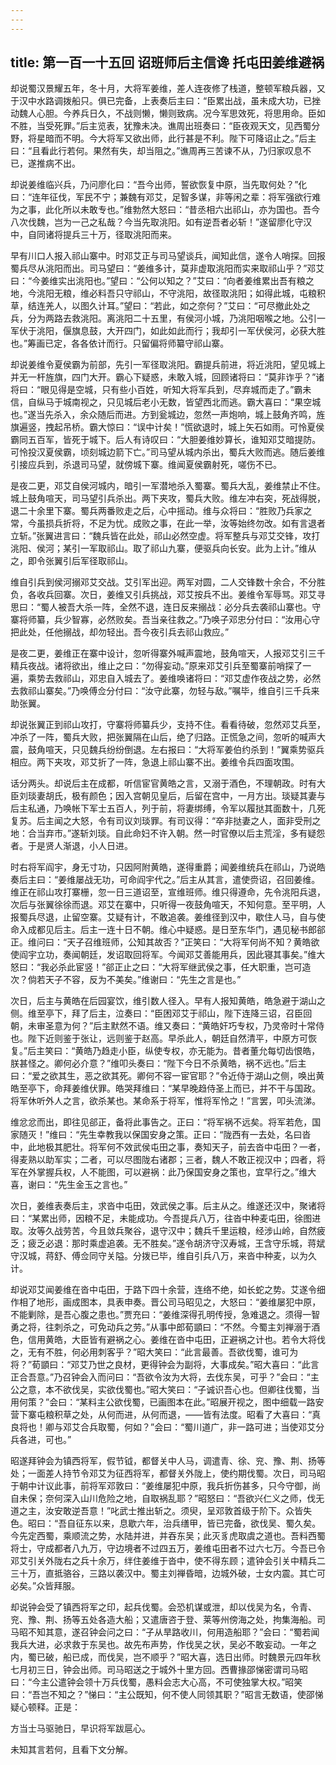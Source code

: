 ```yaml
---
---
---
```

title: 第一百一十五回 诏班师后主信谗 托屯田姜维避祸
---

却说蜀汉景耀五年，冬十月，大将军姜维，差人连夜修了栈道，整顿军粮兵器，又于汉中水路调拨船只。俱已完备，上表奏后主曰：“臣累出战，虽未成大功，已挫动魏人心胆。今养兵日久，不战则懒，懒则致病。况今军思效死，将思用命。臣如不胜，当受死罪。”后主览表，犹豫未决。谯周出班奏曰：“臣夜观天文，见西蜀分野，将星暗而不明。今大将军又欲出师，此行甚是不利。陛下可降诏止之。”后主曰：“且看此行若何。果然有失，却当阻之。”谯周再三苦谏不从，乃归家叹息不已，遂推病不出。

却说姜维临兴兵，乃问廖化曰：“吾今出师，誓欲恢复中原，当先取何处？”化曰：“连年征伐，军民不宁；兼魏有邓艾，足智多谋，非等闲之辈：将军强欲行难为之事，此化所以未敢专也。”维勃然大怒曰：“昔丞相六出祁山，亦为国也。吾今八次伐魏，岂为一己之私哉？今当先取洮阳。如有逆吾者必斩！”遂留廖化守汉中，自同诸将提兵三十万，径取洮阳而来。

早有川口人报入祁山寨中。时邓艾正与司马望谈兵，闻知此信，遂令人哨探。回报蜀兵尽从洮阳而出。司马望曰：“姜维多计，莫非虚取洮阳而实来取祁山乎？”邓艾曰：“今姜维实出洮阳也。”望曰：“公何以知之？”艾曰：“向者姜维累出吾有粮之地，今洮阳无粮，维必料吾只守祁山，不守洮阳，故径取洮阳；如得此城，屯粮积草，结连羌人，以图久计耳。”望曰：“若此，如之奈何？”艾曰：“可尽撤此处之兵，分为两路去救洮阳。离洮阳二十五里，有侯河小城，乃洮阳咽喉之地。公引一军伏于洮阳，偃旗息鼓，大开四门，如此如此而行；我却引一军伏侯河，必获大胜也。”筹画已定，各各依计而行。只留偏将师纂守祁山寨。

却说姜维令夏侯霸为前部，先引一军径取洮阳。霸提兵前进，将近洮阳，望见城上并无一杆旌旗，四门大开。霸心下疑惑，未敢入城，回顾诸将曰：“莫非诈乎？”诸将曰：“眼见得是空城，只有些小百姓，听知大将军兵到，尽弃城而走了。”霸未信，自纵马于城南视之，只见城后老小无数，皆望西北而逃。霸大喜曰：“果空城也。”遂当先杀入，余众随后而进。方到瓮城边，忽然一声炮响，城上鼓角齐鸣，旌旗遍竖，拽起吊桥。霸大惊曰：“误中计矣！”慌欲退时，城上矢石如雨。可怜夏侯霸同五百军，皆死于城下。后人有诗叹曰：“大胆姜维妙算长，谁知邓艾暗提防。可怜投汉夏侯霸，顷刻城边箭下亡。”司马望从城内杀出，蜀兵大败而逃。随后姜维引接应兵到，杀退司马望，就傍城下寨。维闻夏侯霸射死，嗟伤不已。

是夜二更，邓艾自侯河城内，暗引一军潜地杀入蜀寨。蜀兵大乱，姜维禁止不住。城上鼓角喧天，司马望引兵杀出。两下夹攻，蜀兵大败。维左冲右突，死战得脱，退二十余里下寨。蜀兵两番败走之后，心中摇动。维与众将曰：“胜败乃兵家之常，今虽损兵折将，不足为忧。成败之事，在此一举，汝等始终勿改。如有言退者立斩。”张翼进言曰：“魏兵皆在此处，祁山必然空虚。将军整兵与邓艾交锋，攻打洮阳、侯河；某引一军取祁山。取了祁山九寨，便驱兵向长安。此为上计。”维从之，即令张翼引后军径取祁山。

维自引兵到侯河搦邓艾交战。艾引军出迎。两军对圆，二人交锋数十余合，不分胜负，各收兵回寨。次日，姜维又引兵挑战，邓艾按兵不出。姜维令军辱骂。邓艾寻思曰：“蜀人被吾大杀一阵，全然不退，连日反来搦战：必分兵去袭祁山寨也。守寨将师纂，兵少智寡，必然败矣。吾当亲往救之。”乃唤子邓忠分付曰：“汝用心守把此处，任他搦战，却勿轻出。吾今夜引兵去祁山救应。”

是夜二更，姜维正在寨中设计，忽听得寨外喊声震地，鼓角喧天，人报邓艾引三千精兵夜战。诸将欲出，维止之曰：“勿得妄动。”原来邓艾引兵至蜀寨前哨探了一遍，乘势去救祁山，邓忠自入城去了。姜维唤诸将曰：“邓艾虚作夜战之势，必然去救祁山寨矣。”乃唤傅佥分付曰：“汝守此寨，勿轻与敌。”嘱毕，维自引三千兵来助张翼。

却说张翼正到祁山攻打，守寨将师纂兵少，支持不住。看看待破，忽然邓艾兵至，冲杀了一阵，蜀兵大败，把张翼隔在山后，绝了归路。正慌急之间，忽听的喊声大震，鼓角喧天，只见魏兵纷纷倒退。左右报曰：“大将军姜伯约杀到！”翼乘势驱兵相应。两下夹攻，邓艾折了一阵，急退上祁山寨不出。姜维令兵四面攻围。

话分两头。却说后主在成都，听信宦官黄皓之言，又溺于酒色，不理朝政。时有大臣刘琰妻胡氏，极有颜色；因入宫朝见皇后，后留在宫中，一月方出。琰疑其妻与后主私通，乃唤帐下军士五百人，列于前，将妻绑缚，令军以履挞其面数十，几死复苏。后主闻之大怒，令有司议刘琰罪。有司议得：“卒非挞妻之人，面非受刑之地：合当弃市。”遂斩刘琰。自此命妇不许入朝。然一时官僚以后主荒淫，多有疑怨者。于是贤人渐退，小人日进。

时右将军阎宇，身无寸功，只因阿附黄皓，遂得重爵；闻姜维统兵在祁山，乃说皓奏后主曰：“姜维屡战无功，可命阎宇代之。”后主从其言，遣使赍诏，召回姜维。维正在祁山攻打寨栅，忽一日三道诏至，宣维班师。维只得遵命，先令洮阳兵退，次后与张翼徐徐而退。邓艾在寨中，只听得一夜鼓角喧天，不知何意。至平明，人报蜀兵尽退，止留空寨。艾疑有计，不敢追袭。姜维径到汉中，歇住人马，自与使命入成都见后主。后主一连十日不朝。维心中疑惑。是日至东华门，遇见秘书郎郤正。维问曰：“天子召维班师，公知其故否？”正笑曰：“大将军何尚不知？黄皓欲使阎宇立功，奏闻朝廷，发诏取回将军。今闻邓艾善能用兵，因此寝其事矣。”维大怒曰：“我必杀此宦竖！”郤正止之曰：“大将军继武侯之事，任大职重，岂可造次？倘若天子不容，反为不美矣。”维谢曰：“先生之言是也。”

次日，后主与黄皓在后园宴饮，维引数人径入。早有人报知黄皓，皓急避于湖山之侧。维至亭下，拜了后主，泣奏曰：“臣困邓艾于祁山，陛下连降三诏，召臣回朝，未审圣意为何？”后主默然不语。维又奏曰：“黄皓奸巧专权，乃灵帝时十常侍也。陛下近则鉴于张让，远则鉴于赵高。早杀此人，朝廷自然清平，中原方可恢复。”后主笑曰：“黄皓乃趋走小臣，纵使专权，亦无能为。昔者董允每切齿恨皓，朕甚怪之。卿何必介意？”维叩头奏曰：“陛下今日不杀黄皓，祸不远也。”后主曰：“爱之欲其生，恶之欲其死。卿何不容一宦官耶？”令近侍于湖山之侧，唤出黄皓至亭下，命拜姜维伏罪。皓哭拜维曰：“某早晚趋侍圣上而已，并不干与国政。将军休听外人之言，欲杀某也。某命系于将军，惟将军怜之！”言罢，叩头流涕。

维忿忿而出，即往见郤正，备将此事告之。正曰：“将军祸不远矣。将军若危，国家随灭！”维曰：“先生幸教我以保国安身之策。正曰：“陇西有一去处，名曰沓中，此地极其肥壮。将军何不效武侯屯田之事，奏知天子，前去沓中屯田？一者，得麦熟以助军实；二者，可以尽图陇右诸郡；三者，魏人不敢正视汉中；四者，将军在外掌握兵权，人不能图，可以避祸：此乃保国安身之策也，宜早行之。”维大喜，谢曰：“先生金玉之言也。”

次日，姜维表奏后主，求沓中屯田，效武侯之事。后主从之。维遂还汉中，聚诸将曰：“某累出师，因粮不足，未能成功。今吾提兵八万，往沓中种麦屯田，徐图进取。汝等久战劳苦，今且敛兵聚谷，退守汉中；魏兵千里运粮，经涉山岭，自然疲乏；疲乏必退：那时乘虚追袭。无不胜矣。”遂令胡济守汉寿城，王含守乐城，蒋斌守汉城，蒋舒、傅佥同守关隘。分拨已毕，维自引兵八万，来沓中种麦，以为久计。

却说邓艾闻姜维在沓中屯田，于路下四十余营，连络不绝，如长蛇之势。艾遂令细作相了地形，画成图本，具表申奏。晋公司马昭见之，大怒曰：“姜维屡犯中原，不能剿除，是吾心腹之患也。”贾充曰：“姜维深得孔明传授，急难退之。须得一智勇之将，往刺杀之，可免动兵之劳。”从事中郎荀顗曰：“不然。今蜀主刘禅溺于酒色，信用黄皓，大臣皆有避祸之心。姜维在沓中屯田，正避祸之计也。若令大将伐之，无有不胜，何必用刺客乎？”昭大笑曰：“此言最善。吾欲伐蜀，谁可为将？”荀顗曰：“邓艾乃世之良材，更得钟会为副将，大事成矣。”昭大喜曰：“此言正合吾意。”乃召钟会入而问曰：“吾欲令汝为大将，去伐东吴，可乎？”会曰：“主公之意，本不欲伐吴，实欲伐蜀也。”昭大笑曰：“子诚识吾心也。但卿往伐蜀，当用何策？”会曰：“某料主公欲伐蜀，已画图本在此。”昭展开视之，图中细载一路安营下寨屯粮积草之处，从何而进，从何而退，——皆有法度。昭看了大喜曰：“真良将也！卿与邓艾合兵取蜀，何如？”会曰：“蜀川道广，非一路可进；当使邓艾分兵各进，可也。”

昭遂拜钟会为镇西将军，假节钺，都督关中人马，调遣青、徐、兖、豫、荆、扬等处；一面差人持节令邓艾为征西将军，都督关外陇上，使约期伐蜀。次日，司马昭于朝中计议此事，前将军邓敦曰：“姜维屡犯中原，我兵折伤甚多，只今守御，尚自未保；奈何深入山川危险之地，自取祸乱耶？”昭怒曰：“吾欲兴仁义之师，伐无道之主，汝安敢逆吾意！”叱武士推出斩之。须臾，呈邓敦首级于阶下。众皆失色。昭曰：“吾自征东以来，息歇六年，治兵缮甲，皆已完备，欲伐吴、蜀久矣。今先定西蜀，乘顺流之势，水陆并进，并吞东吴；此灭豸虎取虞之道也。吾料西蜀将士，守成都者八九万，守边境者不过四五万，姜维屯田者不过六七万。今吾已令邓艾引关外陇右之兵十余万，绊住姜维于沓中，使不得东顾；遣钟会引关中精兵二三十万，直抵骆谷，三路以袭汉中。蜀主刘禅昏暗，边城外破，士女内震。其亡可必矣。”众皆拜服。

却说钟会受了镇西将军之印，起兵伐蜀。会恐机谋或泄，却以伐吴为名，令青、兖、豫、荆、扬等五处各造大船；又遣唐咨于登、莱等州傍海之处，拘集海船。司马昭不知其意，遂召钟会问之曰：“子从旱路收川，何用造船耶？”会曰：“蜀若闻我兵大进，必求救于东吴也。故先布声势，作伐吴之状，吴必不敢妄动。一年之内，蜀已破，船已成，而伐吴，岂不顺乎？”昭大喜，选日出师。时魏景元四年秋七月初三日，钟会出师。司马昭送之于城外十里方回。西曹掾邵悌密谓司马昭曰：“今主公遣钟会领十万兵伐蜀，愚料会志大心高，不可使独掌大权。”昭笑曰：“吾岂不知之？”悌曰：“主公既知，何不使人同领其职？”昭言无数语，使邵悌疑心顿释。正是：

方当士马驱驰日，早识将军跋扈心。

未知其言若何，且看下文分解。